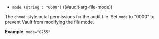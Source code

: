 - `mode (string : "0600")` ((#audit-arg-file-mode))

The `chmod`-style octal permissions for the audit file. Set `mode` to "0000" to
prevent Vault from modifying the file mode.

**Example**: `mode="0755"`

